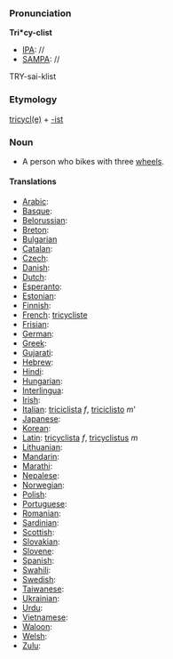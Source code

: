 ===Pronunciation===

'''Tri*cy-clist'''
*[[IPA]]: //
*[[SAMPA]]: //
TRY-sai-klist
===Etymology===

[[tricycle|tricycl(e)]] + [[-ist]]

=== Noun ===

*A person who bikes with three [[wheel]]s.
====Translations====

*[[Arabic]]:
*[[Basque]]:
*[[Belorussian]]:
*[[Breton]]:
*[[Bulgarian]]
*[[Catalan]]:
*[[Czech]]:
*[[Danish]]:
*[[Dutch]]:
*[[Esperanto]]:
*[[Estonian]]:
*[[Finnish]]:
*[[French]]: [[tricycliste]]
*[[Frisian]]:
*[[German]]:
*[[Greek]]:
*[[Gujarati]]:
*[[Hebrew]]:
*[[Hindi]]:
*[[Hungarian]]: 
*[[Interlingua]]:
*[[Irish]]:
*[[Italian]]: [[triciclista]] ''f'', [[triciclisto]] ''m'''
*[[Japanese]]:
*[[Korean]]:
*[[Latin]]: [[tricyclista]] ''f'', [[tricyclistus]] ''m''
*[[Lithuanian]]:
*[[Mandarin]]:
*[[Marathi]]:
*[[Nepalese]]:
*[[Norwegian]]:
*[[Polish]]:
*[[Portuguese]]:
*[[Romanian]]:
*[[Sardinian]]:
*[[Scottish]]:
*[[Slovakian]]:
*[[Slovene]]:
*[[Spanish]]:
*[[Swahili]]:
*[[Swedish]]:
*[[Taiwanese]]:
*[[Ukrainian]]:
*[[Urdu]]:
*[[Vietnamese]]:
*[[Waloon]]:
*[[Welsh]]:
*[[Zulu]]: